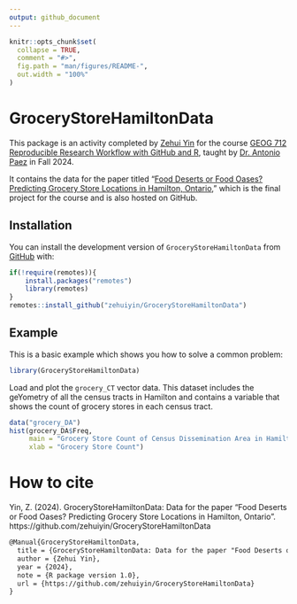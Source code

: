 ```yaml
---
output: github_document
---
```


<!-- README.md is generated from README.Rmd. Please edit that file -->

```r
knitr::opts_chunk$set(
  collapse = TRUE,
  comment = "#>",
  fig.path = "man/figures/README-",
  out.width = "100%"
)
```

# GroceryStoreHamiltonData

<!-- badges: start -->
<!-- badges: end -->

This package is an activity completed by [Zehui Yin](https://zehuiyin.github.io/) for the course [GEOG 712 Reproducible Research Workflow with GitHub and R](https://academiccalendars.romcmaster.ca/preview_course.php?catoid=55&coid=274877), taught by [Dr. Antonio Paez](https://experts.mcmaster.ca/display/paezha) in Fall 2024.

It contains the data for the paper titled "[Food Deserts or Food Oases? Predicting Grocery Store Locations in Hamilton, Ontario](https://github.com/zehuiyin/grocery_store_hamilton)," which is the final project for the course and is also hosted on GitHub.

## Installation

You can install the development version of `GroceryStoreHamiltonData` from [GitHub](https://github.com) with:

``` r
if(!require(remotes)){
    install.packages("remotes")
    library(remotes)
}
remotes::install_github("zehuiyin/GroceryStoreHamiltonData")
```

## Example

This is a basic example which shows you how to solve a common problem:

```r
library(GroceryStoreHamiltonData)
```

Load and plot the `grocery_CT` vector data. This dataset includes the geYometry of all the census tracts in Hamilton and contains a variable that shows the count of grocery stores in each census tract.

```r
data("grocery_DA")
hist(grocery_DA$Freq,
     main = "Grocery Store Count of Census Dissemination Area in Hamilton",
     xlab = "Grocery Store Count")
```

# How to cite

Yin, Z. (2024). GroceryStoreHamiltonData: Data for the paper "Food Deserts or Food Oases? Predicting Grocery Store Locations in Hamilton, Ontario". https://github.com/zehuiyin/GroceryStoreHamiltonData

``` latex
@Manual{GroceryStoreHamiltonData,
  title = {GroceryStoreHamiltonData: Data for the paper "Food Deserts or Food Oases? Predicting Grocery Store Locations in Hamilton, Ontario"},
  author = {Zehui Yin},
  year = {2024},
  note = {R package version 1.0},
  url = {https://github.com/zehuiyin/GroceryStoreHamiltonData}
}
```
